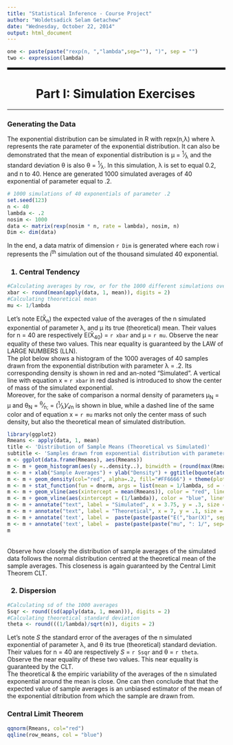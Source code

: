 ```yaml
---
title: "Statistical Inference - Course Project"
author: "Woldetsadick Selam Getachew"
date: "Wednesday, October 22, 2014"
output: html_document
---
```

```r
one <- paste(paste("rexp(n, ","lambda",sep=""), ")", sep = "")
two <- expression(lambda)
```

<hr width="100%" style="border: 2px double #000000" color="#FFFFFF" size="6"></hr>
<center><h1> Part I: Simulation Exercises</h1></center>
<hr  width="100%" color="#000000" size="4">
<h3>Generating the Data</h3>
The exponential distribution can be simulated in R with repx(n,&lambda;) where &lambda; represents the rate parameter of the exponential distribution. It can also be demonstrated that the mean of exponential distribution is &mu; = <sup>1</sup>&frasl;<sub>&lambda;</sub> and the standard deviation &theta; is also &theta; = <sup>1</sup>&frasl;<sub>&lambda;</sub>. In this simulation, &lambda; is set to equal 0.2, and n to 40. Hence are generated 1000 simulated averages of 40 exponential of parameter equal to .2.

```r
# 1000 simulations of 40 exponentials of parameter .2
set.seed(123)
n <- 40
lambda <- .2
nosim <- 1000
data <- matrix(rexp(nosim * n, rate = lambda), nosim, n)
Dim <- dim(data)
```

In the end, a data matrix of dimension ```r Dim``` is generated where each row i represents the i<sup>th</sup> simulation out of the thousand simulated 40 exponential.

<h3>1. Central Tendency</h3>
```r
#Calculating averages by row, or for the 1000 different simulations over the 40 sample drawn
xbar <- round(mean(apply(data, 1, mean)), digits = 2)
#Calculating theoretical mean
mu <- 1/lambda
```
Let's note E(X&#772;<sub>n</sub>) the expected value of the averages of the n simulated exponential of parameter &lambda;, and &mu; its true (theoretical) mean. Their values for n = 40 are respectively E(X&#772;<sub>40</sub>) = ```r xbar``` and &mu; = ```r mu```. Observe the near equality of these two values. This near equality is guaranteed by the LAW of LARGE NUMBERS (LLN).<br>
The plot below shows a histogram of the 1000 averages of 40 samples drawn from the exponential distribution with parameter &lambda; = .2. Its corresponding density is shown in red and an-noted "Simulated". A vertical line with equation x = ```r xbar``` in red dashed is introduced to show the center of mass of the simulated exponential.<br> Moreover, for the sake of comparison a normal density of parameters &mu;<sub>N</sub> = &mu; and &theta;<sub>N</sub> = <sup>&theta;</sup>&frasl;<sub>n;</sub> = (<sup>1</sup>&frasl;<sub>&lambda;</sub>)&frasl;<sub>&radic;n</sub> is shown in blue, while a dashed line of the same color and of equation x = ```r mu``` marks not only the center mass of such density, but also the theoretical mean of simulated distribution.
```r
library(ggplot2)
Rmeans <- apply(data, 1, mean)
title <- 'Distribution of Sample Means (Theoretical vs Simulated)'
subtitle <- 'Samples drawn from exponential distribution with parameter .2'
m <- ggplot(data.frame(Rmeans), aes(Rmeans)) 
m <- m + geom_histogram(aes(y =..density..), binwidth = (round(max(Rmeans)-min(Rmeans))/40), color = "black", fill = "white")
m <- m + xlab("Sample Averages") + ylab("Density") + ggtitle(bquote(atop(.(title), atop(italic(.(subtitle)), "")))) 
m <- m + geom_density(col="red", alpha=.2, fill="#FF6666") + theme(plot.title = element_text(size=19,lineheight=.8,vjust=-1))
m <- m + stat_function(fun = dnorm, args = list(mean = 1/lambda, sd = (1/lambda/sqrt(n))), color = "blue")
m <- m + geom_vline(aes(xintercept = mean(Rmeans)), color = "red", linetype = "dashed", size = 1)
m <- m + geom_vline(aes(xintercept = (1/lambda)), color = "blue", linetype = "dashed", size = 1)
m <- m + annotate("text", label = "Simulated", x = 3.75, y = .3, size = 4, colour = "red")
m <- m + annotate("text", label = "Theoretical", x = 7, y = .1, size = 4, colour = "blue")
m <- m + annotate('text', label =  paste(paste(paste("E(","bar(X)", sep=""),"):", sep=""),xbar,sep=" "),parse=T, x = 5.75, y = .6, size = 4, colour = "red")
m <- m + annotate('text', label =  paste(paste(paste("mu", ": 1/", sep=""), "lambda", sep=""), " : 5", sep =""),parse=T, x = 4.25, y = .65, size = 4, colour = "blue")
m
```
<br>Observe how closely the distribution of sample averages of the simulated data follows the normal distribution centred at the theoretical mean of the sample averages. This closeness is again guaranteed by the Central Limit Theorem CLT. 

<h3>2. Dispersion</h3>
```r
#Calculating sd of the 1000 averages
Ssqr <- round((sd(apply(data, 1, mean))), digits = 2)
#Calculating theoretical standard deviation
theta <- round(((1/lambda)/sqrt(n)), digits = 2)
```
Let's note *S* the standard error of the averages of the n simulated exponential of parameter &lambda;, and &theta; its true (theoretical) standard deviation. Their values for n = 40 are respectively *S* = ```r Ssqr``` and &theta; = ```r theta```. Observe the near equality of these two values. This near equality is guaranteed by the CLT.<br>
The theoretical & the empiric variability of the averages of the n simulated exponential around the mean is close. One can then conclude that that the expected value of sample averages is an unbiased estimator of the mean of the exponential ditribution from which the sample are drawn from.

<h3> Central Limit Theorem </h3>
```r
qqnorm(Rmeans, col="red")
qqline(row_means, col = "blue")
```
